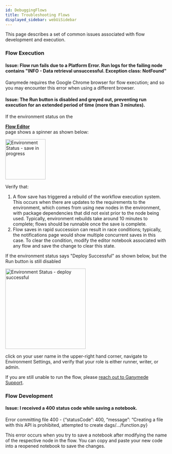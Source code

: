 ```yaml
---
id: DebuggingFlows
title: Troubleshooting Flows
displayed_sidebar: webUiSidebar
---
```



This page describes a set of common issues associated with flow development and execution.

### Flow Execution

#### Issue: Flow run fails due to a Platform Error.  Run logs for the failing node contains "INFO - Data retrieval unsuccessful. Exception class: NotFound"

Ganymede requires the Google Chrome browser for flow execution; and so you may encounter this error when using a different browser.

#### Issue: The Run button is disabled and greyed out, preventing run execution for an extended period of time (more than 3 minutes).

If the environment status on the [<div className="button darkblue_button"><BranchesOutlined /> **Flow Editor**</div>](./FlowEditor.mdx) page shows a spinner as shown below:

<img alt="Environment Status - save in progress" src="https://ganymede-bio.mo.cloudinary.net/apiServer/SaveInProgress_20240331.png" width="125"/>

Verify that: 
1. A flow save has triggered a rebuild of the workflow execution system.  This occurs when there are updates to the requirements to the environment, which comes from using new nodes in the environment, with package dependencies that did not exist prior to the node being used.  Typically, environment rebuilds take around 10 minutes to complete; flows should be runnable once the save is complete.
2. Flow saves in rapid succession can result in race conditions; typically, the notifications page would show multiple concurrent saves in this case.  To clear the condition, modify the editor notebook associated with any flow and save the change to clear this state.

If the environment status says "Deploy Successful" as shown below, but the Run button is still disabled

<img alt="Environment Status - deploy successful" src="https://ganymede-bio.mo.cloudinary.net/apiServer/DeploySuccessful_20240331.png" width="250"/>

click on your user name in the upper-right hand corner, navigate to Environment Settings, and verify that your role is either runner, writer, or admin.

If you are still unable to run the flow, please [reach out to Ganymede Support](./Support).

### Flow Development

#### Issue: I received a 400 status code while saving a notebook.

Error committing file 400 - \{“statusCode”: 400, “message”: “Creating a file with this API is prohibited, attempted to create dags/…/function.py\}

This error occurs when you try to save a notebook after modifying the name of the respective node in
the flow. You can copy and paste your new code into a reopened notebook to save the changes.
